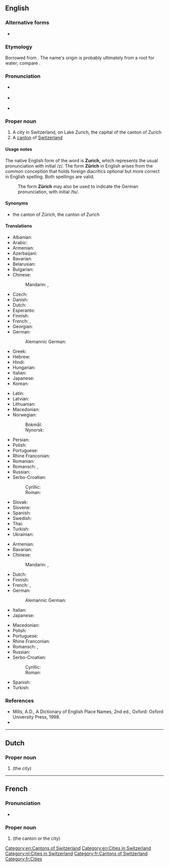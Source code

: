{{also|Zúrich|Zürich}}
==English==

===Alternative forms===
* {{l|en|Zürich}}

===Etymology===
Borrowed from {{bor|en|de|-}}. The name's origin is probably ultimately from a {{der|en|cel}} root for water; compare {{der|en|cel-pro|*dubros|t=water}}.

===Pronunciation===
* {{a|US}} {{IPA|/ˈzɜɹ.ɪk/|/zʊɹ.ɪk/|/-ɪx/|lang=en}}
* {{a|UK}} {{IPA|/ˈzjʊə.ɹɪk/|/-ɪx/|lang=en}}
* {{hyphenation|Zu|rich|lang=en}}

===Proper noun===
{{en-proper noun}}

# A city in Switzerland, on Lake Zurich, the capital of the canton of Zurich
# A [[canton]] of [[Switzerland]]

====Usage notes====
The native English form of the word is '''Zurich,''' which represents the usual pronunciation with initial /z/. The form '''Zürich''' in English arises from the common conception that holds foreign diacritics optional but more correct in English spelling. Both spellings are valid.
: The form '''Zürich''' may also be used to indicate the German pronunciation, with initial /ts/.

====Synonyms====
* the canton of Zürich, the canton of Zurich

====Translations====
{{trans-top|city}}
* Albanian: {{t|sq|Cyrihu}}
* Arabic: {{t|ar|زْيُورِخ|m}}
* Armenian: {{t|hy|Ցյուրիխ}}
* Azerbaijani: {{t+|az|Sürix}}
* Bavarian: {{t|bar|Zirich}}
* Belarusian: {{t|be|Цюрых|m}}
* Bulgarian: {{t|bg|Цюрих|m}}
* Chinese:
*: Mandarin: {{t+|cmn|蘇黎世}}, {{t+|cmn|苏黎世|tr=Sūlíshì}}
* Czech: {{t+|cs|Curych|m}}
* Danish: {{t|da|Zürich|n}}
* Dutch: {{t|nl|Zurich|n}}
* Esperanto: {{t|eo|Zuriko}}
* Finnish: {{t+|fi|Zürich}}
* French: {{t+|fr|Zurich|m}}, {{t+|fr|Zürich|m}}
* Georgian: {{t|ka|ციურიხი}}
* German: {{t+|de|Zürich|n}}
*: Alemannic German: {{t|gsw|Züri|n}}
* Greek: {{t+|el|Ζυρίχη}}
* Hebrew: {{t|he|ציריך|f|tr=tsirikh}}
* Hindi: {{t|hi|ज़्यूरिख़}}
* Hungarian: {{t+|hu|Zürich}}
* Italian: {{t+|it|Zurigo|f}}
* Japanese: {{t|ja|チューリッヒ|tr=Chūrihhi}}
* Korean: {{t|ko|취리히|tr=Chwirihi}}
{{trans-mid}}
* Latin: {{t|la|Turicum}}
* Latvian: {{t|lv|Cīrihe}}
* Lithuanian: {{t|lt|Ciurichas}}
* Macedonian: {{t|mk|Цирих|m}}
* Norwegian:
*: Bokmål: {{t|nb|Zürich|n}}
*: Nynorsk: {{t|nn|Zürich|n}}
* Persian: {{t|fa|زوریخ|tr=zurix}}
* Polish: {{t+|pl|Zurych|m}}
* Portuguese: {{t+|pt|Zurique|f}}
* Rhine Franconian: {{t|gmw-rfr|Zirich}}
* Romanian: {{t|ro|Zürich|m}}
* Romansch: {{t|rm|Turitg|m}} {{qualifier|Rumantsch Grischun, Sursilvan, Sutsilvan, Surmiran}}, {{t|rm|Turich|m}} {{qualifier|Puter, Vallader}}
* Russian: {{t+|ru|Цю́рих|m}}
* Serbo-Croatian:
*: Cyrillic: {{t|sh|Цирих|m}}
*: Roman: {{t|sh|Cirih|m}}
* Slovak: {{t|sk|Zürich|m}}
* Slovene: {{t|sl|Zürich|m}}
* Spanish: {{t+|es|Zúrich|m}}
* Swedish: {{t|sv|Zürich|n}}
* Thai: {{t|th|ซูริก|tr=soorík}}
* Turkish: {{t+|tr|Zürih}}
* Ukrainian: {{t|uk|Цюрих|m}}
{{trans-bottom}}

{{trans-top|canton}}
* Armenian: {{t|hy|Ցյուրիխ}}
* Bavarian: {{t|bar|Zirich}}
* Chinese:
*: Mandarin: {{t|cmn|蘇黎世州}}, {{t|cmn|苏黎世州|tr=Sūlíshì zhōu}}
* Dutch: {{t|nl|([[kanton]]) [[Zurich]]|n}}
* Finnish: {{t+|fi|Zürich}}
* French: {{t|fr|(canton de) [[Zurich]]|m}}, {{t+|fr|Zürich|m}}
* German: {{t|de|Kanton Zürich}}
*: Alemannic German: {{t|gsw|Züri}}
* Italian: {{t+|it|Zurigo|f}}
* Japanese: {{t|ja|[[チューリッヒ]]州|tr=Chūrihhi-shū}}
{{trans-mid}}
* Macedonian: {{t|mk|Ци́рих|m}}
* Polish: {{t+|pl|Zurych|m}}
* Portuguese: {{t+|pt|Zurique}}
* Rhine Franconian: {{t|gmw-rfr|Zirich}}
* Romansch: {{t|rm|Turitg|m}} {{qualifier|Rumantsch Grischun, Sursilvan, Sutsilvan, Surmiran}}, {{t|rm|Turich|m}} {{qualifier|Puter, Vallader}}
* Russian: {{t+|ru|Цю́рих|m}}
* Serbo-Croatian:
*: Cyrillic: {{t|sh|Цирих|m}}
*: Roman: {{t|sh|Cirih|m}}
* Spanish: {{t-needed|es}}
* Turkish: {{t+|tr|Zürih}}
{{trans-bottom}}

===References===
* Mills, A.D., A Dictionary of English Place Names, 2nd ed., Oxford: Oxford University Press, 1998.
* {{R:GNV|Zurich, Zürich}}

[[Category:en:Cantons of Switzerland]]
[[Category:en:Cities in Switzerland]]

----

==Dutch==

===Proper noun===
{{nl-proper noun}}

# {{l|en|Zurich}} (the city)

[[Category:nl:Cities in Switzerland]]

----

==French==
===Pronunciation===
* {{fr-IPA|Zuric}}

===Proper noun===
{{fr-proper noun}}

# {{l|en|Zurich}} (the canton or the city)

[[Category:fr:Cantons of Switzerland]]
[[Category:fr:Cities]]